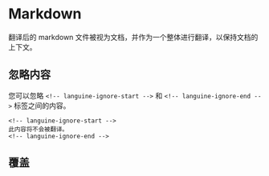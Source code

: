 # Markdown

翻译后的 markdown 文件被视为文档，并作为一个整体进行翻译，以保持文档的上下文。

## 忽略内容

您可以忽略 `<!-- languine-ignore-start -->` 和 `<!-- languine-ignore-end -->` 标签之间的内容。

```mdx
<!-- languine-ignore-start -->
此内容将不会被翻译。
<!-- languine-ignore-end -->
``` 

## 覆盖